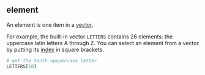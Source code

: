 ## element

An element is one item in a [vector](#vector).

For example, the built-in vector `LETTERS` contains 26 elements: the uppercase latin letters A through Z. You can select an element from a vector by putting its [index](#index_) in square brackets.

```r
# get the tenth upppercase letter
LETTERS[10]
```

